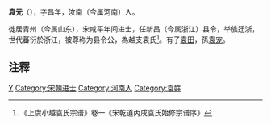 '''袁元'''（{{bd|?||?||}}），字昌年，汝南（今属河南）人。

徙居青州（今属山东），宋咸平年间进士，任新昌（今属浙江）县令，举族迁浙，世代蕃衍於浙江，被尊称为县令公，為越支袁氏<ref>《上虞小越袁氏宗谱》卷一《宋乾道丙戌袁氏始修宗谱序》</ref>。有子[[袁田|袁田]]，孫[[袁宠|袁宠]]。

==注釋==
<div class="references-small">
<references />
</div>

[[Category:宋朝政治人物|Y]]
[[Category:宋朝进士|Category:宋朝进士]]
[[Category:河南人|Category:河南人]]
[[Category:袁姓|Category:袁姓]]